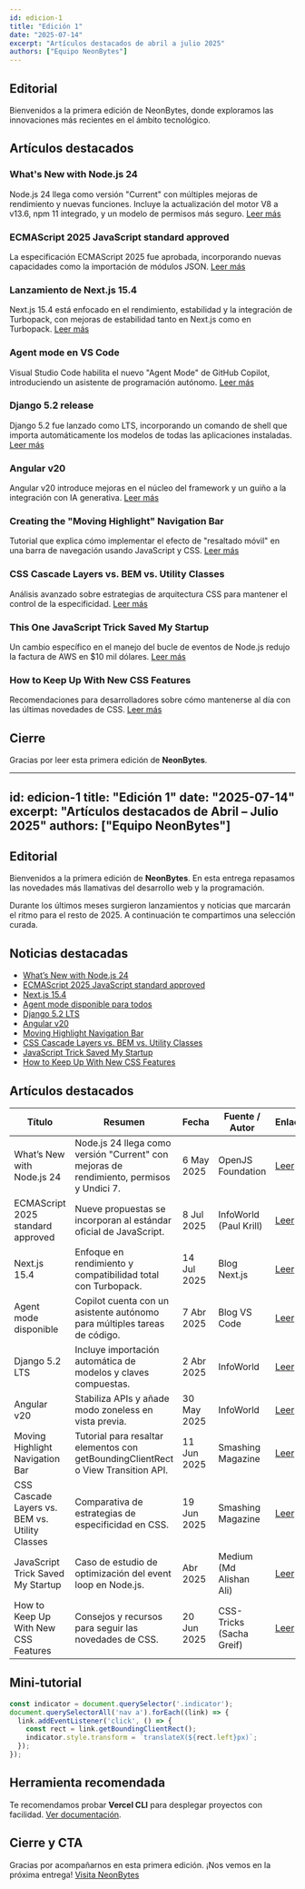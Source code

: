```yaml
---
id: edicion-1
title: "Edición 1"
date: "2025-07-14"
excerpt: "Artículos destacados de abril a julio 2025"
authors: ["Equipo NeonBytes"]
---
```


## Editorial

Bienvenidos a la primera edición de NeonBytes, donde exploramos las innovaciones más recientes en el ámbito tecnológico.

## Artículos destacados

### What's New with Node.js 24
Node.js 24 llega como versión "Current" con múltiples mejoras de rendimiento y nuevas funciones. Incluye la actualización del motor V8 a v13.6, npm 11 integrado, y un modelo de permisos más seguro. [Leer más](https://openjsf.org/blog/nodejs-24-released)

### ECMAScript 2025 JavaScript standard approved
La especificación ECMAScript 2025 fue aprobada, incorporando nuevas capacidades como la importación de módulos JSON. [Leer más](https://www.infoworld.com/article/3856449/ecmascript-2025-javascript-standard-takes-shape.html)

### Lanzamiento de Next.js 15.4
Next.js 15.4 está enfocado en el rendimiento, estabilidad y la integración de Turbopack, con mejoras de estabilidad tanto en Next.js como en Turbopack. [Leer más](https://nextjs.org/blog)

### Agent mode en VS Code
Visual Studio Code habilita el nuevo "Agent Mode" de GitHub Copilot, introduciendo un asistente de programación autónomo. [Leer más](https://code.visualstudio.com/blogs/2025/04/07/agentMode)

### Django 5.2 release
Django 5.2 fue lanzado como LTS, incorporando un comando de shell que importa automáticamente los modelos de todas las aplicaciones instaladas. [Leer más](https://www.infoworld.com/article/3952899/django-5-2-release-touts-automatic-model-importing.html)

### Angular v20
Angular v20 introduce mejoras en el núcleo del framework y un guiño a la integración con IA generativa. [Leer más](https://www.infoworld.com/article/3998375/angular-v20-arrives-with-eyes-on-generative-ai-development.html)

### Creating the "Moving Highlight" Navigation Bar
Tutorial que explica cómo implementar el efecto de "resaltado móvil" en una barra de navegación usando JavaScript y CSS. [Leer más](https://www.smashingmagazine.com/category/coding/)

### CSS Cascade Layers vs. BEM vs. Utility Classes
Análisis avanzado sobre estrategias de arquitectura CSS para mantener el control de la especificidad. [Leer más](https://www.smashingmagazine.com/category/coding/)

### This One JavaScript Trick Saved My Startup
Un cambio específico en el manejo del bucle de eventos de Node.js redujo la factura de AWS en $10 mil dólares. [Leer más](https://medium.com/@md.alishanali/this-one-javascript-trick-saved-my-startup-10-000-in-server-costs-overnight-2ac54f06d5c8)

### How to Keep Up With New CSS Features
Recomendaciones para desarrolladores sobre cómo mantenerse al día con las últimas novedades de CSS. [Leer más](https://www.uxlift.org/articles/how-to-keep-up-with-new-css-features-css-tricks/)

## Cierre

Gracias por leer esta primera edición de **NeonBytes**.

---
id: edicion-1
title: "Edición 1"
date: "2025-07-14"
excerpt: "Artículos destacados de Abril – Julio 2025"
authors: ["Equipo NeonBytes"]
---

## Editorial

Bienvenidos a la primera edición de **NeonBytes**. En esta entrega repasamos las novedades más llamativas del desarrollo web y la programación.

Durante los últimos meses surgieron lanzamientos y noticias que marcarán el ritmo para el resto de 2025. A continuación te compartimos una selección curada.

## Noticias destacadas

- [What’s New with Node.js 24](https://openjsf.org/blog/nodejs-24-released)
- [ECMAScript 2025 JavaScript standard approved](https://www.infoworld.com/article/3856449/ecmascript-2025-javascript-standard-takes-shape.html)
- [Next.js 15.4](https://nextjs.org/blog)
- [Agent mode disponible para todos](https://code.visualstudio.com/blogs/2025/04/07/agentMode)
- [Django 5.2 LTS](https://www.infoworld.com/article/3952899/django-5-2-release-touts-automatic-model-importing.html)
- [Angular v20](https://www.infoworld.com/article/3998375/angular-v20-arrives-with-eyes-on-generative-ai-development.html)
- [Moving Highlight Navigation Bar](https://www.smashingmagazine.com/category/coding/)
- [CSS Cascade Layers vs. BEM vs. Utility Classes](https://www.smashingmagazine.com/category/coding/)
- [JavaScript Trick Saved My Startup](https://medium.com/@md.alishanali/this-one-javascript-trick-saved-my-startup-10-000-in-server-costsovernight-2ac54f06d5c8)
- [How to Keep Up With New CSS Features](https://www.uxlift.org/articles/how-to-keep-up-with-new-css-features-css-tricks)

## Artículos destacados

| Título | Resumen | Fecha | Fuente / Autor | Enlace |
| --- | --- | --- | --- | --- |
| What’s New with Node.js 24 | Node.js 24 llega como versión "Current" con mejoras de rendimiento, permisos y Undici 7. | 6 May 2025 | OpenJS Foundation | [Leer](https://openjsf.org/blog/nodejs-24-released) |
| ECMAScript 2025 standard approved | Nueve propuestas se incorporan al estándar oficial de JavaScript. | 8 Jul 2025 | InfoWorld (Paul Krill) | [Leer](https://www.infoworld.com/article/3856449/ecmascript-2025-javascript-standard-takes-shape.html) |
| Next.js 15.4 | Enfoque en rendimiento y compatibilidad total con Turbopack. | 14 Jul 2025 | Blog Next.js | [Leer](https://nextjs.org/blog) |
| Agent mode disponible | Copilot cuenta con un asistente autónomo para múltiples tareas de código. | 7 Abr 2025 | Blog VS Code | [Leer](https://code.visualstudio.com/blogs/2025/04/07/agentMode) |
| Django 5.2 LTS | Incluye importación automática de modelos y claves compuestas. | 2 Abr 2025 | InfoWorld | [Leer](https://www.infoworld.com/article/3952899/django-5-2-release-touts-automatic-model-importing.html) |
| Angular v20 | Stabiliza APIs y añade modo zoneless en vista previa. | 30 May 2025 | InfoWorld | [Leer](https://www.infoworld.com/article/3998375/angular-v20-arrives-with-eyes-on-generative-ai-development.html) |
| Moving Highlight Navigation Bar | Tutorial para resaltar elementos con getBoundingClientRect o View Transition API. | 11 Jun 2025 | Smashing Magazine | [Leer](https://www.smashingmagazine.com/category/coding/) |
| CSS Cascade Layers vs. BEM vs. Utility Classes | Comparativa de estrategias de especificidad en CSS. | 19 Jun 2025 | Smashing Magazine | [Leer](https://www.smashingmagazine.com/category/coding/) |
| JavaScript Trick Saved My Startup | Caso de estudio de optimización del event loop en Node.js. | Abr 2025 | Medium (Md Alishan Ali) | [Leer](https://medium.com/@md.alishanali/this-one-javascript-trick-saved-my-startup-10-000-in-server-costsovernight-2ac54f06d5c8) |
| How to Keep Up With New CSS Features | Consejos y recursos para seguir las novedades de CSS. | 20 Jun 2025 | CSS-Tricks (Sacha Greif) | [Leer](https://www.uxlift.org/articles/how-to-keep-up-with-new-css-features-css-tricks) |

## Mini‑tutorial

```js
const indicator = document.querySelector('.indicator');
document.querySelectorAll('nav a').forEach((link) => {
  link.addEventListener('click', () => {
    const rect = link.getBoundingClientRect();
    indicator.style.transform = `translateX(${rect.left}px)`;
  });
});
```

## Herramienta recomendada

Te recomendamos probar **Vercel CLI** para desplegar proyectos con facilidad. [Ver documentación](https://vercel.com/docs/cli).

## Cierre y CTA

Gracias por acompañarnos en esta primera edición. ¡Nos vemos en la próxima entrega! [Visita NeonBytes](https://neonbytes.dev)
